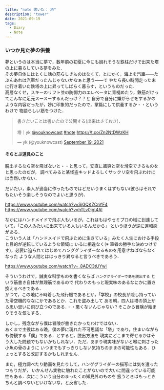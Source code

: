 ```yaml
---
title: "note 書いた： 塔"
description: "tower"
date: 2021-09-19
tags:
  - Diary
  - Note
---
```


### いつか見た夢の供養

夢というのは本当に夢で，数年前の初夏に今にも崩れそうな鉄柱だけで出来た塔の上に暮らしている夢をみた．  
その夢自体にはとくに話の筋らしきものはなくて，とにかく，海上を汽車――たぶんあれは汽車だったんじゃないかなぁと思う――で
やたら長い時間走った末に行き着いた鉄塔の上に昇ってしばらく暮らす，というものだった．  
高層なくせ，スキーのリフト並の防御力のエレベータに青褪めたり，鉄筋だけってこんなに足元スースーするんだっけ？？と
自分で自分に嫌がらせをするかのような内容だったが，妙に印象的だったので，掌篇にして供養するか・・というわけで
物語らしい筋をつけた．

<blockquote class="twitter-tweet"><p lang="ja" dir="ltr">書きたいことは書いたので公開する(出来はさておき)．<br /><br />塔｜yk <a href="https://twitter.com/youknowcast?ref_src=twsrc%5Etfw">@youknowcast</a> <a href="https://twitter.com/hashtag/note?src=hash&amp;ref_src=twsrc%5Etfw">#note</a> <a href="https://t.co/Zn2NtDWzKH">https://t.co/Zn2NtDWzKH</a></p>&mdash; yk (@youknowcast) <a href="https://twitter.com/youknowcast/status/1439501555921670145?ref_src=twsrc%5Etfw">September 19, 2021</a></blockquote> <script async src="https://platform.twitter.com/widgets.js" charset="utf-8"></script>

#### そらとぶ道具のこと

脱出するなら空を飛ばないと・・と思って，安直に颯爽と空を滑空できるものをと思ったのだが，
調べてみると某怪盗キッドよろしくサックリ空を飛ぶわけには当然いかない．  

だいたい，素人が適当に作ったものではどだいうまくはずもない(彼らはそれでもたいそう楽しそうなのでよいと思うが)．

https://www.youtube.com/watch?v=SjGQKZCnYF4  
https://www.youtube.com/watch?v=hTLv0jgt4AI

なかにはハンドメイドで飛ぶ人もいるが，これはもはやセミプロの域に到達していて，「この人みたいに出来ている人もいるんだから」
というほうが逆に違和感がある．  
こういう人は「ハンドメイドで飛ぶために生きている」みたく人生における手段と目的が逆転しているような領域に
いるに相違なく(※ 筆者の勝手な決めつけです)，必要に迫られてはじめてハンググライダーなるものを用意せねばならなくなった
ような人間とははっきり異なると言うべきであろう．

https://www.youtube.com/watch?v=_8ADC3tUYwI

そういうわけで，誠実な科学ものを書くならば `ハンググライダーで島を脱出する` という筋書き自体が無理筋であるので
代わりのもっと現実味のあるなにかに置き換えるべきである．  
かつて，この地に不時着した飛行機であるとか，「学校」の校長が隠し持っていた滑空機的ななにかであるとか．これを盗み出して
ある朝，四人は塔の頂上から思い思いに飛び立つのである．・・悪くないんじゃない？そこから冒険が始まりそうな気もする．  

しかし，残念ながら僕は冒険が書きたかったわけではない．  
あくまで主役はある晩，僕の夢に現れた不可思議な「塔」であり，住まいながらも傍観する「僕」である．とすると，脱出方法を
現実にどこまで寄せるかはそう大した問題でもないかもしれない．ただ，あまり現実味がないと喉に刺さった小魚の骨のように
いつまでもすっきりしない気持ちのままの可能性もある．ひょっとすると改訂するかもしれません．

また，極力調べたり動画を見たりして，ハンググライダーの描写には気を遣ったつもりだが，
いかんせん実物に触れたことがないので大いに間違っている可能性もある．次にこういう自分のまったくの知見外のものを
扱うときはもっときちんと調べないといけないな，と反省した．

